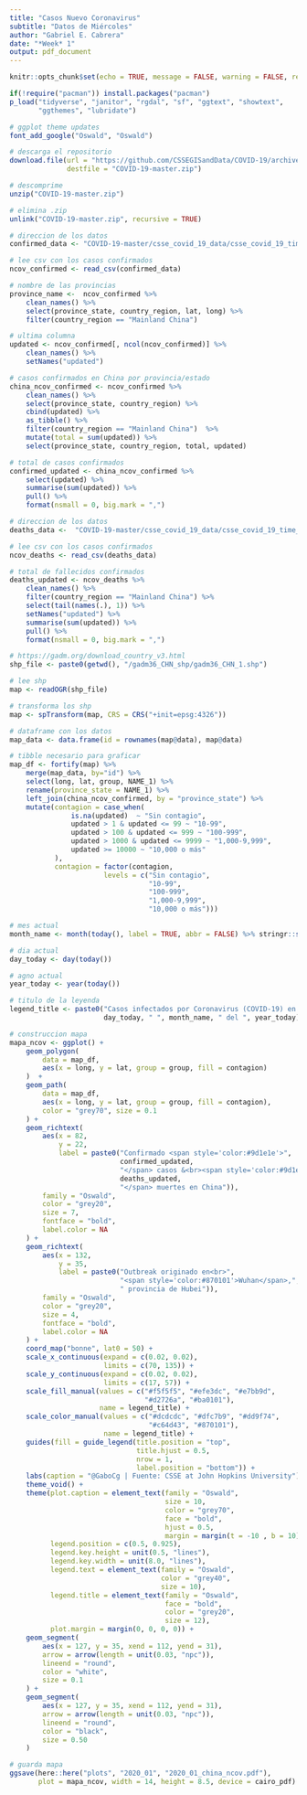 ```yaml
---
title: "Casos Nuevo Coronavirus"
subtitle: "Datos de Miércoles"
author: "Gabriel E. Cabrera"
date: "*Week* 1"
output: pdf_document
---
```


```r
knitr::opts_chunk$set(echo = TRUE, message = FALSE, warning = FALSE, results = "hide")
```

```r
if(!require("pacman")) install.packages("pacman")
p_load("tidyverse", "janitor", "rgdal", "sf", "ggtext", "showtext", 
       "ggthemes", "lubridate")
```

```r
# ggplot theme updates
font_add_google("Oswald", "Oswald")
```

```r
# descarga el repositorio
download.file(url = "https://github.com/CSSEGISandData/COVID-19/archive/master.zip", 
              destfile = "COVID-19-master.zip")

# descomprime
unzip("COVID-19-master.zip")

# elimina .zip
unlink("COVID-19-master.zip", recursive = TRUE)
```

```r
# direccion de los datos 
confirmed_data <- "COVID-19-master/csse_covid_19_data/csse_covid_19_time_series/time_series_19-covid-Confirmed.csv"

# lee csv con los casos confirmados
ncov_confirmed <- read_csv(confirmed_data)

# nombre de las provincias
province_name <-  ncov_confirmed %>%
    clean_names() %>%
    select(province_state, country_region, lat, long) %>% 
    filter(country_region == "Mainland China")

# ultima columna
updated <- ncov_confirmed[, ncol(ncov_confirmed)] %>% 
    clean_names() %>% 
    setNames("updated")

# casos confirmados en China por provincia/estado
china_ncov_confirmed <- ncov_confirmed %>%
    clean_names() %>%
    select(province_state, country_region) %>% 
    cbind(updated) %>% 
    as_tibble() %>% 
    filter(country_region == "Mainland China")  %>% 
    mutate(total = sum(updated)) %>% 
    select(province_state, country_region, total, updated)

# total de casos confirmados
confirmed_updated <- china_ncov_confirmed %>% 
    select(updated) %>% 
    summarise(sum(updated)) %>%
    pull() %>% 
    format(nsmall = 0, big.mark = ",") 
```

```r
# direccion de los datos 
deaths_data <-  "COVID-19-master/csse_covid_19_data/csse_covid_19_time_series/time_series_19-covid-Deaths.csv"

# lee csv con los casos confirmados
ncov_deaths <- read_csv(deaths_data)

# total de fallecidos confirmados
deaths_updated <- ncov_deaths %>%
    clean_names() %>%
    filter(country_region == "Mainland China") %>% 
    select(tail(names(.), 1)) %>% 
    setNames("updated") %>% 
    summarise(sum(updated)) %>% 
    pull() %>% 
    format(nsmall = 0, big.mark = ",") 
```

```r
# https://gadm.org/download_country_v3.html
shp_file <- paste0(getwd(), "/gadm36_CHN_shp/gadm36_CHN_1.shp")

# lee shp
map <- readOGR(shp_file)

# transforma los shp
map <- spTransform(map, CRS = CRS("+init=epsg:4326"))

# dataframe con los datos
map_data <- data.frame(id = rownames(map@data), map@data)

# tibble necesario para graficar 
map_df <- fortify(map) %>%
    merge(map_data, by="id") %>%
    select(long, lat, group, NAME_1) %>%
    rename(province_state = NAME_1) %>%
    left_join(china_ncov_confirmed, by = "province_state") %>% 
    mutate(contagion = case_when(
               is.na(updated)  ~ "Sin contagio",
               updated > 1 & updated <= 99 ~ "10-99",
               updated > 100 & updated <= 999 ~ "100-999",
               updated > 1000 & updated <= 9999 ~ "1,000-9,999",
               updated >= 10000 ~ "10,000 o más"
           ),
           contagion = factor(contagion, 
                       levels = c("Sin contagio",
                                  "10-99", 
                                  "100-999", 
                                  "1,000-9,999", 
                                  "10,000 o más")))
```

```r
# mes actual
month_name <- month(today(), label = TRUE, abbr = FALSE) %>% stringr::str_to_title() 

# dia actual
day_today <- day(today())

# agno actual
year_today <- year(today())

# titulo de la leyenda 
legend_title <- paste0("Casos infectados por Coronavirus (COVID-19) en China, ", 
                       day_today, " ", month_name, " del ", year_today)

# construccion mapa
mapa_ncov <- ggplot() +
    geom_polygon(
        data = map_df, 
        aes(x = long, y = lat, group = group, fill = contagion)
    )  +
    geom_path(
        data = map_df, 
        aes(x = long, y = lat, group = group, fill = contagion),
        color = "grey70", size = 0.1
    ) +
    geom_richtext(
        aes(x = 82,
            y = 22,
            label = paste0("Confirmado <span style='color:#9d1e1e'>",
                           confirmed_updated,
                           "</span> casos &<br><span style='color:#9d1e1e'>",
                           deaths_updated,
                           "</span> muertes en China")),
        family = "Oswald",
        color = "grey20",
        size = 7,
        fontface = "bold",
        label.color = NA
    ) + 
    geom_richtext(
        aes(x = 132,
            y = 35,
            label = paste0("Outbreak originado en<br>",
                           "<span style='color:#870101'>Wuhan</span>,", 
                           " provincia de Hubei")),
        family = "Oswald",
        color = "grey20",
        size = 4,
        fontface = "bold",
        label.color = NA
    ) +
    coord_map("bonne", lat0 = 50) +
    scale_x_continuous(expand = c(0.02, 0.02), 
                       limits = c(70, 135)) +
    scale_y_continuous(expand = c(0.02, 0.02), 
                       limits = c(17, 57)) +
    scale_fill_manual(values = c("#f5f5f5", "#efe3dc", "#e7bb9d", 
                                 "#d2726a", "#ba0101"),
                      name = legend_title) +
    scale_color_manual(values = c("#dcdcdc", "#dfc7b9", "#dd9f74", 
                                  "#c64d43", "#870101"),
                       name = legend_title) +
    guides(fill = guide_legend(title.position = "top", 
                               title.hjust = 0.5, 
                               nrow = 1,
                               label.position = "bottom")) +
    labs(caption = "@GaboCg | Fuente: CSSE at John Hopkins University") + 
    theme_void() +
    theme(plot.caption = element_text(family = "Oswald",
                                      size = 10,
                                      color = "grey70",
                                      face = "bold",
                                      hjust = 0.5,
                                      margin = margin(t = -10 , b = 10)),
          legend.position = c(0.5, 0.925),
          legend.key.height = unit(0.5, "lines"),
          legend.key.width = unit(8.0, "lines"),
          legend.text = element_text(family = "Oswald",
                                     color = "grey40",
                                     size = 10),
          legend.title = element_text(family = "Oswald",
                                      face = "bold",
                                      color = "grey20",
                                      size = 12),
          plot.margin = margin(0, 0, 0, 0)) +
    geom_segment(
        aes(x = 127, y = 35, xend = 112, yend = 31),
        arrow = arrow(length = unit(0.03, "npc")),
        lineend = "round",
        color = "white",
        size = 0.1
    ) +
    geom_segment(
        aes(x = 127, y = 35, xend = 112, yend = 31),
        arrow = arrow(length = unit(0.03, "npc")),
        lineend = "round",
        color = "black",
        size = 0.50
    )
```

```r
# guarda mapa
ggsave(here::here("plots", "2020_01", "2020_01_china_ncov.pdf"),
       plot = mapa_ncov, width = 14, height = 8.5, device = cairo_pdf)
```

